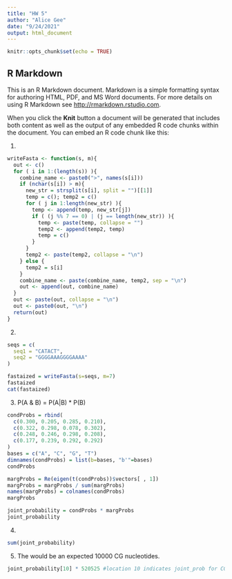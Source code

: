 ```yaml
---
title: "HW 5"
author: "Alice Gee"
date: "9/24/2021"
output: html_document
---
```


```r
knitr::opts_chunk$set(echo = TRUE)
```

## R Markdown

This is an R Markdown document. Markdown is a simple formatting syntax for authoring HTML, PDF, and MS Word documents. For more details on using R Markdown see <http://rmarkdown.rstudio.com>.

When you click the **Knit** button a document will be generated that includes both content as well as the output of any embedded R code chunks within the document. You can embed an R code chunk like this:

1.
```r
writeFasta <- function(s, m){
  out <- c()
  for ( i in 1:(length(s)) ){
    combine_name <- paste0(">", names(s[i]))
    if (nchar(s[i]) > m){
      new_str = strsplit(s[i], split = "")[[1]]
      temp = c(); temp2 = c()
      for ( j in 1:length(new_str) ){
        temp <- append(temp, new_str[j])
        if ( (j %% 7 == 0) | (j == length(new_str)) ){
          temp <- paste(temp, collapse = "")
          temp2 <- append(temp2, temp)
          temp = c()
        }
      }
      temp2 <- paste(temp2, collapse = "\n")
    } else {
      temp2 = s[i]
    } 
    combine_name <- paste(combine_name, temp2, sep = "\n")
    out <- append(out, combine_name)
  }
  out <- paste(out, collapse = "\n")
  out <- paste0(out, "\n")
  return(out)
}
```
2. 
```r
seqs = c(
  seq1 = "CATACT",
  seq2 = "GGGGAAAGGGGAAAA"
)

fastaized = writeFasta(s=seqs, m=7)
fastaized
cat(fastaized)
```

3. 
P(A & B) = P(A|B) * P(B)
```r
condProbs = rbind(
  c(0.300, 0.205, 0.285, 0.210),
  c(0.322, 0.298, 0.078, 0.302),
  c(0.248, 0.246, 0.298, 0.208),
  c(0.177, 0.239, 0.292, 0.292)
)
bases = c("A", "C", "G", "T")
dimnames(condProbs) = list(b=bases, "b'"=bases)
condProbs

margProbs = Re(eigen(t(condProbs))$vectors[ , 1])
margProbs = margProbs / sum(margProbs)
names(margProbs) = colnames(condProbs)
margProbs

joint_probability = condProbs * margProbs
joint_probability
```

4.
```r
sum(joint_probability)
```

5. The would be an expected 10000 CG nucleotides. 
```r
joint_probability[10] * 520525 #location 10 indicates joint_prob for CG
```





